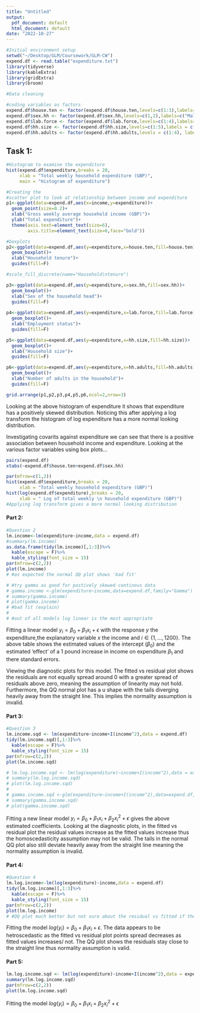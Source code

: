 ```yaml
---
title: "Untitled"
output:
  pdf_document: default
  html_document: default
date: "2022-10-27"
---
```

```r
#Initial environment setup
setwd("~/Desktop/GLM/Coursework/GLM-CW")
expend.df <- read.table("expenditure.txt")
library(tidyverse)
library(kableExtra)
library(gridExtra)
library(broom)
```

```r
#Data cleaning

#coding variables as factors
expend.df$house.ten <- factor(expend.df$house.ten,levels=c(1:3),labels=c("Public Rented","Private rented","Owned"))
expend.df$sex.hh <- factor(expend.df$sex.hh,levels=c(1,2),labels=c("Male","Female"))
expend.df$lab.force <- factor(expend.df$lab.force,levels=c(1:4),labels=c("Full time", "Part time","Unemployed","Inactive"))
expend.df$hh.size <- factor(expend.df$hh.size,levels=c(1:5),labels = c("1 person","2 people","3 people","4 people","5+ persons"))
expend.df$hh.adults <- factor(expend.df$hh.adults,levels = c(1:4), labels = c("1 adult","2 adults","3 adults","4+ adults"))

```
## Task 1:

```r
#Histogram to examine the expenditure
hist(expend.df$expenditure,breaks = 20,
     xlab = "Total weekly household expenditure (GBP)",
     main = "Histogram of expenditure")

#Creating the 
#scatter plot to look at relationship between income and expenditure
p1<-ggplot(data=expend.df,aes(x=income,y=expenditure))+
  geom_point(size=0.2)+
  xlab("Gross weekly average household income (GBP)")+
  ylab("Total expenditure")+
  theme(axis.text=element_text(size=6),
        axis.title=element_text(size=6,face="bold"))

#boxplots
p2<-ggplot(data=expend.df,aes(y=expenditure,x=house.ten,fill=house.ten))+
  geom_boxplot()+
  xlab("Household tenure")+
  guides(fill=F)

#scale_fill_discrete(name="Household\ntenure")

p3<-ggplot(data=expend.df,aes(y=expenditure,x=sex.hh,fill=sex.hh))+
  geom_boxplot()+
  xlab("Sex of the household head")+
  guides(fill=F)
  
p4<-ggplot(data=expend.df,aes(y=expenditure,x=lab.force,fill=lab.force))+
  geom_boxplot()+
  xlab("Employment status")+
  guides(fill=F)

p5<-ggplot(data=expend.df,aes(y=expenditure,x=hh.size,fill=hh.size))+
  geom_boxplot()+
  xlab("Household size")+
  guides(fill=F)

p6<-ggplot(data=expend.df,aes(y=expenditure,x=hh.adults,fill=hh.adults))+
  geom_boxplot()+
  xlab("Number of adults in the household")+
  guides(fill=F)

grid.arrange(p1,p2,p3,p4,p5,p6,ncol=2,nrow=3)
```

Looking at the above histogram of expenditure it shows that expenditure has a positively skewed distribution. Noticing this after applying a log transform the histogram of log expenditure has a more normal looking distribution.

Investigating covarits against expenditure we can see that there is a positive association between household income and expenditure.
Looking at the various factor variables using box plots...

```r
pairs(expend.df)
xtabs(~expend.df$house.ten+expend.df$sex.hh)
```

```r
par(mfrow=c(1,2))
hist(expend.df$expenditure,breaks = 20,
     xlab = "Total weekly household expenditure (GBP)")
hist(log(expend.df$expenditure),breaks = 20,
     xlab = " Log of total weekly \n household expenditure (GBP)")
#Applying log transform gives a more normal looking distribution
```



#### Part 2:

```r
#Question 2
lm.income<-lm(expenditure~income,data = expend.df)
#summary(lm.income)
as.data.frame(tidy(lm.income)[,1:3])%>%
  kable(escape = F)%>%
  kable_styling(font_size = 15)
par(mfrow=c(2,2))
plot(lm.income)
# #as expected the normal QQ plot shows 'bad fit'

# #try gamma as good for postively skewed continous data
# gamma.income <-glm(expenditure~income,data=expend.df,family="Gamma")
# summary(gamma.income)
# plot(gamma.income)
# #bad fit (explain)
# 
# #out of all models log linear is the most appropriate
```
Fitting a linear model $y_{i}=\beta_{0}+\beta_{1}x_{i}+\epsilon$ with the response $y$ the expenditure,the explanatory variable $x$ the income and $i \in \{1,...,1200\}$. The above table shows the estimated values of the intercept ($\beta_0$) and the estimated 'effect' of a 1 pound increase in income on expenditure $\beta_1$ and there standard errors.

Viewing the diagnostic plots for this model. The fitted vs residual plot shows the residuals are not equally spread around 0 with a greater spread of residuals above zero, meaning the assumption of linearity may not hold. Furthermore, the QQ normal plot has a u shape with the tails diverging heavily away from the straight line. This implies the normality assumption is invalid.

#### Part 3:
```r
#Question 3
lm.income.sqd <- lm(expenditure~income+I(income^2),data = expend.df)
tidy(lm.income.sqd)[,1:3]%>%
  kable(escape = F)%>%
  kable_styling(font_size = 15)
par(mfrow=c(2,2))
plot(lm.income.sqd)

# lm.log.income.sqd <- lm(log(expenditure)~income+I(income^2),data = expend.df)
# summary(lm.log.income.sqd)
# plot(lm.log.income.sqd)
# 
# gamma.income.sqd <-glm(expenditure~income+I(income^2),data=expend.df,family="Gamma")
# summary(gamma.income.sqd)
# plot(gamma.income.sqd)
```
Fitting a new linear model $y_{i}=\beta_{0}+\beta_{1}x_{i}+\beta_2x^2_{i}+\epsilon$ gives the above estimated coefficients. Looking at the diagnostic plots, in the fitted vs residual plot the residual values increase as the fitted values increase thus the homoscedasticity assumption may not be valid. The tails in the normal QQ plot also still deviate heavily away from the straight line meaning the normality assumption is invalid.

#### Part 4:
```r
#Question 4
lm.log.income<-lm(log(expenditure)~income,data = expend.df)
tidy(lm.log.income)[,1:3]%>%
  kable(escape = F)%>%
  kable_styling(font_size = 15)
par(mfrow=c(2,2))
plot(lm.log.income)
# #QQ plot much better but not sure about the residual vs fitted if the variance decreases as fitted value increases
```
Fitting the model $log(y_{i})=\beta_{0}+\beta_{1}x_{i}+\epsilon$. The data appears to be hetroscedastic as the fitted vs residual plot points spread decreases as fitted values increases/ not. The QQ plot shows the residuals stay close to the straight line thus normality assumption is valid.

#### Part 5:
```r
lm.log.income.sqd <- lm(log(expenditure)~income+I(income^2),data = expend.df)
summary(lm.log.income.sqd)
par(mfrow=c(2,2))
plot(lm.log.income.sqd)
```
Fitting the model $log(y_{i})=\beta_{0}+\beta_{1}x_{i}+\beta_{2}x^2_{i}+\epsilon$ 


